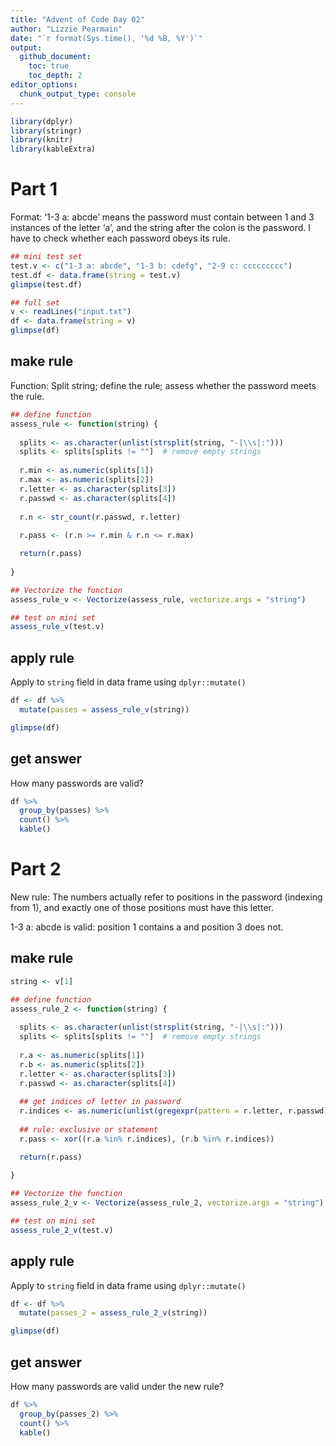 ```yaml
---
title: "Advent of Code Day 02"
author: "Lizzie Pearmain"
date: "`r format(Sys.time(), '%d %B, %Y')`"
output:
  github_document:
    toc: true
    toc_depth: 2
editor_options: 
  chunk_output_type: console
---
```


```r
library(dplyr)
library(stringr)
library(knitr)
library(kableExtra)
```

# Part 1

Format: '1-3 a: abcde' means the password must contain between 1 and 3 instances of the letter 'a', and the string after the colon is the password. I have to check whether each password obeys its rule.


```r

## mini test set
test.v <- c("1-3 a: abcde", "1-3 b: cdefg", "2-9 c: ccccccccc")
test.df <- data.frame(string = test.v)
glimpse(test.df)

## full set
v <- readLines("input.txt")
df <- data.frame(string = v)
glimpse(df)
```


## make rule

Function: Split string; define the rule; assess whether the password meets the rule.

```r

## define function
assess_rule <- function(string) {
  
  splits <- as.character(unlist(strsplit(string, "-|\\s|:")))
  splits <- splits[splits != ""]  # remove empty strings
  
  r.min <- as.numeric(splits[1])
  r.max <- as.numeric(splits[2])
  r.letter <- as.character(splits[3])
  r.passwd <- as.character(splits[4])
  
  r.n <- str_count(r.passwd, r.letter)
  
  r.pass <- (r.n >= r.min & r.n <= r.max)

  return(r.pass)
  
}

## Vectorize the function
assess_rule_v <- Vectorize(assess_rule, vectorize.args = "string")

## test on mini set
assess_rule_v(test.v)

```


## apply rule

Apply to `string` field in data frame using `dplyr::mutate()`

```r

df <- df %>%
  mutate(passes = assess_rule_v(string))

glimpse(df)

```


## get answer

How many passwords are valid?

```r

df %>%
  group_by(passes) %>%
  count() %>%
  kable()

```



# Part 2 

New rule: The numbers actually refer to positions in the password (indexing from 1), and exactly one of those positions must have this letter.

1-3 a: abcde is valid: position 1 contains a and position 3 does not.

## make rule

```r

string <- v[1]

## define function
assess_rule_2 <- function(string) {
  
  splits <- as.character(unlist(strsplit(string, "-|\\s|:")))
  splits <- splits[splits != ""]  # remove empty strings
  
  r.a <- as.numeric(splits[1])
  r.b <- as.numeric(splits[2])
  r.letter <- as.character(splits[3])
  r.passwd <- as.character(splits[4])
  
  ## get indices of letter in password
  r.indices <- as.numeric(unlist(gregexpr(pattern = r.letter, r.passwd)))
  
  ## rule: exclusive or statement
  r.pass <- xor((r.a %in% r.indices), (r.b %in% r.indices))

  return(r.pass)
  
}

## Vectorize the function
assess_rule_2_v <- Vectorize(assess_rule_2, vectorize.args = "string")

## test on mini set
assess_rule_2_v(test.v)

```


## apply rule

Apply to `string` field in data frame using `dplyr::mutate()`

```r

df <- df %>%
  mutate(passes_2 = assess_rule_2_v(string))

glimpse(df)

```


## get answer

How many passwords are valid under the new rule?

```r

df %>%
  group_by(passes_2) %>%
  count() %>%
  kable()

```

